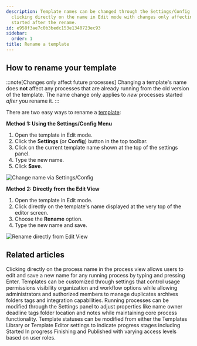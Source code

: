 ```yaml
---
description: Template names can be changed through the Settings/Config menu or by
  clicking directly on the name in Edit mode with changes only affecting new processes
  started after the rename.
id: e958f3ae7c0b3bedc153e1340723ec93
sidebar:
  order: 1
title: Rename a template
---
```


## How to rename your template

:::note[Changes only affect future processes]
Changing a template's name does **not** affect any processes that are already running from the old version of the template. The name change only applies to *new* processes started *after* you rename it.
:::

There are two easy ways to rename a [template](/products/pro/documenting/templates/):

**Method 1: Using the Settings/Config Menu**

1. Open the template in Edit mode.
2. Click the **Settings** (or **Config**) button in the top toolbar.
3. Click on the current template name shown at the top of the settings panel.
4. Type the new name.
5. Click **Save**.

![Change name via Settings/Config](https://screenshots.tallyfy.com/tallyfy%2Fpro%2Fdesktop-light-change-template-name.png)

**Method 2: Directly from the Edit View**

1. Open the template in Edit mode.
2. Click directly on the template's name displayed at the very top of the editor screen.
3. Choose the **Rename** option.
4. Type the new name and save.

![Rename directly from Edit View](https://screenshots.tallyfy.com/tallyfy%2Fpro%2Fdesktop-light-rename-template-from-edit-view.png)


## Related articles
<CardGrid>
<LinkTitleCard header="<b>Edit Processes > Rename a process</b>" href="/products/pro/tracking-and-tasks/processes/edit-processes/how-can-i-rename-a-process-in-tallyfy/" > Clicking directly on the process name in the process view allows users to edit and save a new name for any running process by typing and pressing Enter. </LinkTitleCard>
<LinkTitleCard header="<b>Templates > Configure your template</b>" href="/products/pro/documenting/templates/config/" > Templates can be customized through settings that control usage permissions visibility organization and workflow options while allowing administrators and authorized members to manage duplicates archives folders tags and integration capabilities. </LinkTitleCard>
<LinkTitleCard header="<b>Edit Processes > Edit tasks and process properties</b>" href="/products/pro/tracking-and-tasks/processes/edit-processes/how-can-i-edit-tasks-and-processes-in-tallyfy/" > Running processes can be modified through the Settings panel to adjust properties like name owner deadline tags folder location and notes while maintaining core process functionality. </LinkTitleCard>
<LinkTitleCard header="<b>Edit Templates > Change a template's status</b>" href="/products/pro/documenting/templates/edit-templates/change-template-state/" > Template statuses can be modified from either the Templates Library or Template Editor settings to indicate progress stages including Started In progress Finishing and Published with varying access levels based on user roles. </LinkTitleCard>
</CardGrid>